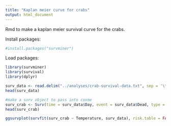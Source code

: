 ```yaml
---
title: "Kaplan meier curve for crabs"
output: html_document
---
```

Rmd to make a kaplan meier survival curve for the crabs. 

Install packages:
```r
#install.packages("survminer")
```

Load packages:
```r
library(survminer)
library(survival)
library(dplyr)
```

```r
surv_data <- read.delim("../analyses/crab-survival-data.txt", sep = '\t')
head(surv_data)
```

```r
#make a surv object to pass into coxme
surv_crab <- Surv(time = surv_data$Day, event = surv_data$Dead, type = "right")
head(surv_crab)
```


```r
ggsurvplot(survfit(surv_crab ~ Temperature, surv_data), risk.table = FALSE, pval = FALSE, conf.int = TRUE, palette = "npg", break.x.by = 1, xlim = c(1,17) , xlab = "Time (days)")
```